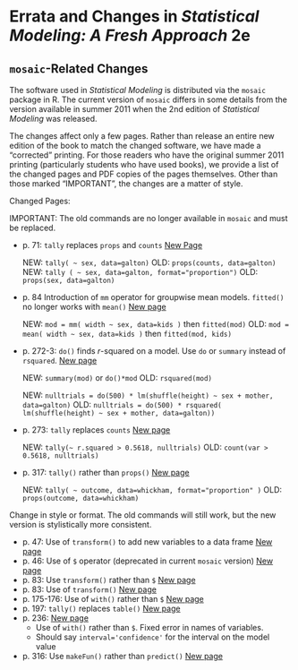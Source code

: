 Errata and Changes in *Statistical Modeling: A Fresh Approach* 2e
========================================================

## `mosaic`-Related Changes

The software used in *Statistical Modeling* is distributed via the `mosaic` package in R.  The current version of `mosaic` differs in some details from the version available in summer 2011 when the 2nd edition of *Statistical Modeling* was released.  

The changes affect only a few pages. Rather than release an entire new edition of the book to match the changed software, we have made a "corrected" printing.  For those readers who have the original summer 2011 printing (particularly students who have used books), we provide a list of the changed pages and PDF copies of the pages themselves.  Other than those marked "IMPORTANT", the changes are a matter of style.

Changed Pages:

IMPORTANT: The old commands are no longer available in `mosaic` and must be replaced.

* p. 71: `tally` replaces `props` and `counts`  [New Page](p71.pdf)

    NEW: ```tally( ~ sex, data=galton)```
    OLD: ```props(counts, data=galton)```
    NEW: ```tally ( ~ sex, data=galton, format="proportion")```
    OLD: ```props(sex, data=galton)```
    
* p. 84 Introduction of `mm` operator for groupwise mean models. ```fitted()``` no longer works with ```mean()``` [New page](p83.pdf)

    NEW: ```mod = mm( width ~ sex, data=kids )``` then ```fitted(mod)```
    OLD: ```mod = mean( width ~ sex, data=kids )``` then ```fitted(mod, kids)```
    
* p. 272-3: `do()` finds $r$-squared on a model.  Use `do` or `summary` instead of `rsquared`. [New page](p272-3.pdf)

    NEW: `summary(mod)` or `do()*mod`
    OLD: `rsquared(mod)`

    NEW: ```nulltrials = do(500) * lm(shuffle(height) ~ sex + mother, data=galton)```
    OLD: ```nulltrials = do(500) * rsquared( lm(shuffle(height) ~ sex + mother, data=galton))```

* p. 273: `tally` replaces `counts` [New page](p272-3.pdf)

    NEW: ```tally(~ r.squared > 0.5618, nulltrials)```
    OLD: ```count(var > 0.5618, nulltrials)```

* p. 317: `tally()` rather than `props()` [New page](p317.pdf)

    NEW: ```tally( ~ outcome, data=whickham, format="proportion" )```
    OLD: ```props(outcome, data=whickham)```
    
Change in style or format.  The old commands will still work, but the new version is stylistically more consistent.

* p. 47: Use of `transform()` to add new variables to a data frame [New page](p43.pdf)
* p. 46: Use of `$` operator (deprecated in current `mosaic` version) [New page](p46.pdf)
* p. 83: Use `transform()` rather than `$` [New page](p83.pdf)
* p. 83: Use of `transform()` [New page](p83.pdf)
* p. 175-176: Use of `with()` rather than `$` [New page](p175-6.pdf)
* p. 197: `tally()` replaces `table()` [New page](p196.pdf)
* p. 236:  [New page](p236.pdf)
    * Use of `with()` rather than `$`.  Fixed error in names of variables.    
    * Should say `interval='confidence'` for the interval on the model value
* p. 316: Use `makeFun()` rather than `predict()` [New page](p316.pdf)




